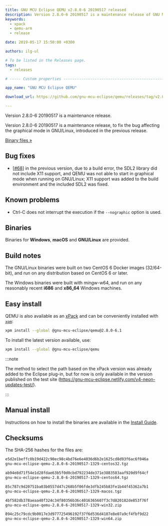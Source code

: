 ```yaml
---
title: GNU MCU Eclipse QEMU v2.8.0-6 20190517 released
description: Version 2.8.0-6 20190517 is a maintenance release of GNU MCU Eclipse QEMU.
keywords:
  - xpack
  - qemu-arm
  - release

date: 2019-05-17 15:50:00 +0300

authors: ilg-ul

# To be listed in the Releases page.
tags:
  - releases

# ----- Custom properties -----------------------------------------------------

app_name: "GNU MCU Eclipse QEMU"

download_url: https://github.com/gnu-mcu-eclipse/qemu/releases/tag/v2.8.0-6-20190517/

---
```


<head><title>{frontMatter.title}</title></head>

Version 2.8.0-6 20190517 is a maintenance release.

<!-- truncate -->

Version 2.8.0-6 20190517 is a maintenance release, to fix the bug
affecting the graphical mode in GNU/Linux, introduced in the previous release.

<!-- truncate -->

<p><a href={frontMatter.download_url}>Binary files »</a></p>

## Bug fixes

- [[#68](https://github.com/gnu-mcu-eclipse/qemu/issues/68)] in the
  previous version, due to a build error, the SDL2 library did not include
  X11 support, and QEMU was not able to start in graphical mode when
  running on GNU/Linux; X11 support was added to the build environment
  and the included SDL2 was fixed.

## Known problems

- Ctrl-C does not interrupt the execution if the `--nographic` option is used.

## Binaries

Binaries for **Windows**, **macOS** and **GNU/Linux** are provided.

## Build notes

The GNU/Linux binaries were built on two CentOS 6 Docker images (32/64-bit),
and run on any distribution based on CentOS 6 or later.

The Windows binaries were built with mingw-w64, and run on any reasonably
recent **i686** and **x86_64** Windows machines.

## Easy install

QEMU is also available as an
[xPack](https://www.npmjs.com/package/@gnu-mcu-eclipse/qemu) and can be
conveniently installed with [`xpm`](https://www.npmjs.com/package/xpm):

```sh
xpm install --global @gnu-mcu-eclipse/qemu@2.8.0-6.1
```

To install the latest version available, use:

```sh
xpm install --global @gnu-mcu-eclipse/qemu
```

:::note

The method to select the path based on the xPack version was already added to the Eclipse plug-in, but for now is only available in the version published on the test site (https://gnu-mcu-eclipse.netlify.com/v4-neon-updates-test/).

:::

## Manual install

Instructions on how to install the binaries are available in the [Install Guide](/docs/install/).

## Checksums

The SHA-256 hashes for the files are:

```txt
e5d2e1beffc0b19d422c90ec98c4bd76e6e4036d6b2e1625cd8d93f6ac6f046a
gnu-mcu-eclipse-qemu-2.8.0-6-20190517-1329-centos32.tgz

ab94e8d71f54e1d28fdae63b5f0d0cbd792234de371e3883583aaf920d9f64cf
gnu-mcu-eclipse-qemu-2.8.0-6-20190517-1329-centos64.tgz

85c787c9d20751ba03b0557d47c268b5f06fde3dfb245b83fe1b44f45362a7b1
gnu-mcu-eclipse-qemu-2.8.0-6-20190517-1329-macos.tgz

4bf582db378aeaa40f324c34f80356b36c4016365607f3c7d820182de853f76f
gnu-mcu-eclipse-qemu-2.8.0-6-20190517-1329-win32.zip

894c25c79cdc9b0017e3d977725496192f37f6d536d4107e8e07a9cf4fbf9d22
gnu-mcu-eclipse-qemu-2.8.0-6-20190517-1329-win64.zip
```
